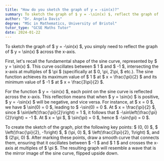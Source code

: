 ```yaml
---
title: "How do you sketch the graph of y = -sin(x)?"
summary: To sketch the graph of $ y = -\sin(x) $, reflect the graph of $ y = \sin(x) $ across the x-axis.
author: "Dr. Angela Davis"
degree: "MSc in Mathematics, University of Bristol"
tutor_type: "GCSE Maths Tutor"
date: 2024-01-22
---
```


To sketch the graph of $ y = -\sin(x) $, you simply need to reflect the graph of $ y = \sin(x) $ across the x-axis.

First, let's recall the fundamental shape of the sine curve, represented by $ y = \sin(x) $. This curve oscillates between $ 1 $ and $ -1 $, intersecting the x-axis at multiples of $ \pi $ (specifically at $ 0, \pi, 2\pi, $ etc.). The sine function achieves its maximum value of $ 1 $ at $ x = \frac{\pi}{2} $ and its minimum value of $ -1 $ at $ x = \frac{3\pi}{2} $.

For the function $ y = -\sin(x) $, each point on the sine curve is reflected across the x-axis. This reflection means that when $ y = \sin(x) $ is positive, $ y = -\sin(x) $ will be negative, and vice versa. For instance, at $ x = 0 $, we have $ \sin(0) = 0 $, leading to $ -\sin(0) = 0 $. At $ x = \frac{\pi}{2} $, since $ \sin\left(\frac{\pi}{2}\right) = 1 $, it follows that $ -\sin\left(\frac{\pi}{2}\right) = -1 $. At $ x = \pi $, $ \sin(\pi) = 0 $, hence $ -\sin(\pi) = 0 $.

To create the sketch of the graph, plot the following key points: $ (0, 0) $, $ \left(\frac{\pi}{2}, -1\right) $, $ (\pi, 0) $, $ \left(\frac{3\pi}{2}, 1\right) $, and $ (2\pi, 0) $. After marking these points, draw a smooth curve that connects them, ensuring that it oscillates between $ -1 $ and $ 1 $ and crosses the x-axis at multiples of $ \pi $. The resulting graph will resemble a wave that is the mirror image of the sine curve, flipped upside down.
    